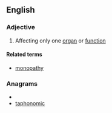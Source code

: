 ==English==

===Adjective===
{{en-adj|-}}

#{{medicine}} Affecting only one [[organ]] or [[function]]

====Related terms====
*[[monopathy]]

===Anagrams===
* {{alphagram|achimnoopt}}
* [[taphonomic#English|taphonomic]]